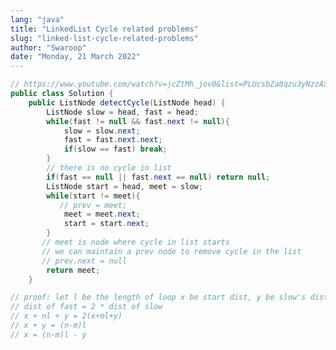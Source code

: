 ```yaml
---
lang: "java"
title: "LinkedList Cycle related problems"
slug: "linked-list-cycle-related-problems"
author: "Swaroop"
date: "Monday, 21 March 2022"
---
```

```java
// https://www.youtube.com/watch?v=jcZtMh_jov0&list=PLUcsbZa0qzu3yNzzAxgvSgRobdUUJvz7p&index=39&ab_channel=AnujBhaiya
public class Solution {
    public ListNode detectCycle(ListNode head) {
        ListNode slow = head, fast = head;
        while(fast != null && fast.next != null){
            slow = slow.next;
            fast = fast.next.next;
            if(slow == fast) break;
        }
        // there is no cycle in list
        if(fast == null || fast.next == null) return null;
        ListNode start = head, meet = slow;
        while(start != meet){
           // prev = meet;
            meet = meet.next;
            start = start.next;
        }
       // meet is node where cycle in list starts
       // we can maintain a prev node to remove cycle in the list
       // prev.next = null
        return meet;
    }

// proof: let l be the length of loop x be start dist, y be slow's dist travelled in a loop
// dist of fast = 2 * dist of slow
// x + nl + y = 2(x+ml+y)
// x + y = (n-m)l
// x = (n-m)l - y
```
